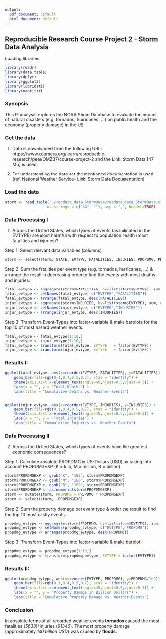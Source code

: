 ---
output:
  pdf_document: default
  html_document: default
---

## Reproducible Research Course Project 2 - Storm Data Analysis  
####################################################################


Loading libraries
```{r results='hide', message=FALSE, warning=FALSE}
library(readr)
library(data.table)
library(dplyr)
library(ggplot2)
library(lubridate)
library(magrittr)
```


### Synopsis

This R-analysis explores the NOAA Strom Database to evaluate the impact 
of natural disasters (e.g. tornados, hurricanes, ...) on public health and
the economy (property damage) in the US. 

### Get the data

1. Data is downloaded from the following 
URL: https://www.coursera.org/learn/reproducible-research/peer/OMZ37/course-project-2 and the 
Link: Storm Data [47 Mb] is used.

2. For understanding the data set the mentioned documentation is used (ref. National Weather Service- Link: Storm Data Documentation)


### Load the data

```{r cache = TRUE}
storm <- read.table("./repdata_data_StormData/repdata_data_StormData.csv", 
                   na.strings = c("NA", ""), sep = ",", header=TRUE)
```

### Data Processing I

1. Across the United States, which types of events (as indicated in the EVTYPE) are most harmful with respect to population health (most fatalities and injuries)?

Step 1: Select relevant data variables (columns)

```{r}
storm <- select(storm, STATE, EVTYPE, FATALITIES, INJURIES, PROPDMG, PROPDMGEXP)
```

Step 2: Sum the fatalities per event type (e.g. tornados, hurricanes, ...) & arrange the result in decreasing order to ﬁnd the events with most deaths and injuries:

```{r}
fatal_evtype <- aggregate(storm$FATALITIES, by=list(storm$EVTYPE), sum, na.rm = TRUE)
fatal_evtype <- setNames(fatal_evtype, c("EVTYPE","FATALITIES"))
fatal_evtype <- arrange(fatal_evtype, desc(FATALITIES))
injur_evtype <- aggregate(storm$INJURIES, by=list(storm$EVTYPE), sum, na.rm = TRUE)
injur_evtype <- setNames(injur_evtype, c("EVTYPE","INJURIES"))
injur_evtype <- arrange(injur_evtype, desc(INJURIES))

```

Step 3: Transform Event-Types into factor-variable & make barplots for the top 10 of most hazard weather events:

```{r}
fatal_evtype <- fatal_evtype[1:10,]
injur_evtype <- injur_evtype[1:10,]
fatal_evtype <- transform(fatal_evtype, EVTYPE   = factor(EVTYPE))
injur_evtype <- transform(injur_evtype, EVTYPE   = factor(EVTYPE))
```

### Results I:

```{r}

ggplot(fatal_evtype, aes(x=reorder(EVTYPE,-FATALITIES), y=FATALITIES)) + 
    geom_bar(fill=rgb(0.1,0.4,0.5,0.7), stat = "identity") +
    theme(axis.text.x=element_text(angle=45,hjust=0.5,vjust=0.5)) +
    labs(x = "", y = "Total Deaths") +
    labs(title = "Cumulative Deaths vs. Weather-Events") 


ggplot(injur_evtype, aes(x=reorder(EVTYPE,-INJURIES), y=INJURIES)) + 
    geom_bar(fill=rgb(0.1,0.4,0.5,0.7), stat = "identity") +
    theme(axis.text.x=element_text(angle=45,hjust=0.5,vjust=0.5)) +
    labs(x = "", y = "Total Injuries") +
    labs(title = "Cummulative Injuries vs. Weather-Events") 
```

### Data Processing II

2. Across the United States, which types of events have the greatest economic consequences?

Step 1: Calculate absolute PROPDMG in US-Dollars (USD) by taking into account 
        PROPDMGEXP (K = kilo, M = million, B = billion)
```{r}
storm$PROPDMGEXP <- gsub("K", "1E3", storm$PROPDMGEXP)
storm$PROPDMGEXP <- gsub("M", "1E6", storm$PROPDMGEXP)
storm$PROPDMGEXP <- gsub("B", "1E9", storm$PROPDMGEXP)
storm$PROPDMGEXP <- as.numeric(storm$PROPDMGEXP)
storm <- mutate(storm, PROPDMG = PROPDMG * PROPDMGEXP)
storm <- select(storm, -PROPDMGEXP)
```

Step 2: Sum the property damage per event type & order the result to ﬁnd the top 10 most costly events.

```{r}
propdmg_evtype <- aggregate(storm$PROPDMG, by=list(storm$EVTYPE), sum, na.rm = TRUE)
propdmg_evtype <- setNames(propdmg_evtype, c("EVTYPE","PROPDMG"))
propdmg_evtype <- arrange(propdmg_evtype, desc(PROPDMG))
```

Step 3: Transform Event-Types into factor-variable & make barplot

```{r}
propdmg_evtype <- propdmg_evtype[1:10,]
propdmg_evtype <- transform(propdmg_evtype, EVTYPE = factor(EVTYPE))
```

### Results II:

```{r}

ggplot(propdmg_evtype, aes(x=reorder(EVTYPE,-PROPDMG), y=PROPDMG/1e9)) + 
    geom_bar(fill=rgb(0.1,0.4,0.5,0.7), stat = "identity") +
    theme(axis.text.x=element_text(angle=45,hjust=0.5,vjust=0.5)) +
    labs(x = "", y = "Property Damage in Billion Dollars") +
    labs(title = "Cumulative Property Damage vs. Weather-Events") 
```

### Conclusion
In absolute terms of all recorded weather events __tornados__ caused the most fatalities (_5633_)/ injuries (_91346_). The most property damage (approximately _140 billion USD_) was caused by __floods__.